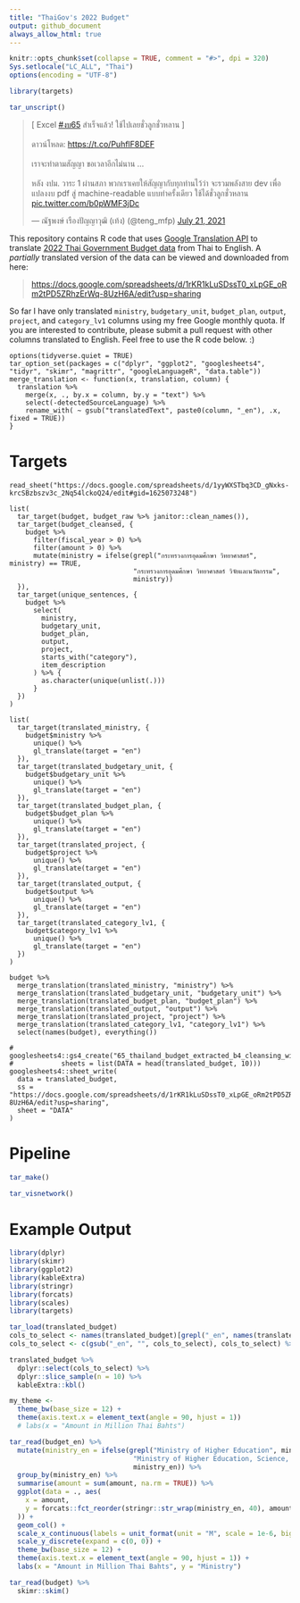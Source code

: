 ```yaml
---
title: "ThaiGov's 2022 Budget"
output: github_document
always_allow_html: true
---
```


```r
knitr::opts_chunk$set(collapse = TRUE, comment = "#>", dpi = 320)
Sys.setlocale("LC_ALL", "Thai")
options(encoding = "UTF-8")
```

```r
library(targets)
```

```r
tar_unscript()
```

<blockquote class="twitter-tweet"><p lang="th" dir="ltr">[ Excel <a href="https://twitter.com/hashtag/%E0%B8%87%E0%B8%9A65?src=hash&amp;ref_src=twsrc%5Etfw">#งบ65</a> สำเร็จแล้ว! ใช้ไปเลยชั่วลูกชั่วหลาน ]<br><br>ดาวน์โหลด: <a href="https://t.co/PuhflF8DEF">https://t.co/PuhflF8DEF</a><br><br>เราจะทำตามสัญญา ขอเวลาอีกไม่นาน ...<br><br>หลัง งปม. วาระ 1 ผ่านสภา พวกเราเคยให้สัญญากับทุกท่านไว้ว่า จะรวมพลังสาย dev เพื่อแปลงงบ pdf สู่ machine-readable แบบทำครั้งเดียว ใช้ได้ชั่วลูกชั่วหลาน <a href="https://t.co/b0pWMF3jDc">pic.twitter.com/b0pWMF3jDc</a></p>&mdash; ณัฐพงษ์ เรืองปัญญาวุฒิ (เท้ง) (@teng_mfp) <a href="https://twitter.com/teng_mfp/status/1417872910383865859?ref_src=twsrc%5Etfw">July 21, 2021</a></blockquote>

<script async src="https://platform.twitter.com/widgets.js" charset="utf-8"></script>

This repository contains R code that uses [Google Translation API](https://cloud.google.com/translate) to translate [2022 Thai Government Budget data](https://github.com/kaogeek/thailand-budget-pdf2csv) from Thai to English. A *partially* translated version of the data can be viewed and downloaded from here:

> <https://docs.google.com/spreadsheets/d/1rKR1kLuSDssT0_xLpGE_oRm2tPD5ZRhzErWq-8UzH6A/edit?usp=sharing>

So far I have only translated `ministry`, `budgetary_unit`, `budget_plan`, `output`, `project`, and `category_lv1` columns using my free Google monthly quota. If you are interested to contribute, please submit a pull request with other columns translated to English. Feel free to use the R code below. :)

```targets
options(tidyverse.quiet = TRUE)
tar_option_set(packages = c("dplyr", "ggplot2", "googlesheets4", "tidyr", "skimr", "magrittr", "googleLanguageR", "data.table"))
merge_translation <- function(x, translation, column) {
  translation %>%
    merge(x, ., by.x = column, by.y = "text") %>%
    select(-detectedSourceLanguage) %>%
    rename_with( ~ gsub("translatedText", paste0(column, "_en"), .x, fixed = TRUE))
}
```

# Targets

```targets
read_sheet("https://docs.google.com/spreadsheets/d/1yyWXSTbq3CD_gNxks-krcSBzbszv3c_2Nq54lckoQ24/edit#gid=1625073248")
```

```targets
list(
  tar_target(budget, budget_raw %>% janitor::clean_names()),
  tar_target(budget_cleansed, {
    budget %>%
      filter(fiscal_year > 0) %>%
      filter(amount > 0) %>%
      mutate(ministry = ifelse(grepl("กระทรวงการอุดมศึกษา วิทยาศาสตร์", ministry) == TRUE, 
                               "กระทรวงการอุดมศึกษา วิทยาศาสตร์ วิจัยและนวัตกรรม",
                               ministry))
  }),
  tar_target(unique_sentences, {
    budget %>%
      select(
        ministry,
        budgetary_unit,
        budget_plan,
        output,
        project,
        starts_with("category"),
        item_description
      ) %>% {
        as.character(unique(unlist(.)))
      }
  })
)
```

<!-- ```{targets chunks_of_unique_sentences, tar_simple = TRUE} -->

<!-- unique_sentences %>% -->

<!--   sample(size = 20, replace = FALSE) %>% -->

<!--   split(., ceiling(seq_along(.) / 5)) -->

<!-- ``` -->

```targets
list(
  tar_target(translated_ministry, {
    budget$ministry %>%
      unique() %>%
      gl_translate(target = "en")
  }),
  tar_target(translated_budgetary_unit, {
    budget$budgetary_unit %>%
      unique() %>%
      gl_translate(target = "en")
  }),
  tar_target(translated_budget_plan, {
    budget$budget_plan %>%
      unique() %>%
      gl_translate(target = "en")
  }),
  tar_target(translated_project, {
    budget$project %>%
      unique() %>%
      gl_translate(target = "en")
  }),
  tar_target(translated_output, {
    budget$output %>%
      unique() %>%
      gl_translate(target = "en")
  }),
  tar_target(translated_category_lv1, {
    budget$category_lv1 %>%
      unique() %>%
      gl_translate(target = "en")
  })
)
```

<!-- ```{targets translate-by-chunk}  -->

<!-- list( -->

<!--   tar_target( -->

<!--     translated_chucks,  -->

<!--     gl_translate(chunks_of_unique_sentences[[1]], target = "en"),  -->

<!--     pattern = map(chunks_of_unique_sentences),  -->

<!--     iteration = "list" -->

<!--   ) -->

<!-- ) -->

<!-- ``` -->

```targets
budget %>%
  merge_translation(translated_ministry, "ministry") %>%
  merge_translation(translated_budgetary_unit, "budgetary_unit") %>%
  merge_translation(translated_budget_plan, "budget_plan") %>%
  merge_translation(translated_output, "output") %>%
  merge_translation(translated_project, "project") %>%
  merge_translation(translated_category_lv1, "category_lv1") %>%
  select(names(budget), everything())
```

```targets
# googlesheets4::gs4_create("65_thailand_budget_extracted_b4_cleansing_with_ENlang",
#            sheets = list(DATA = head(translated_budget, 10)))
googlesheets4::sheet_write(
  data = translated_budget,
  ss = "https://docs.google.com/spreadsheets/d/1rKR1kLuSDssT0_xLpGE_oRm2tPD5ZRhzErWq-8UzH6A/edit?usp=sharing",
  sheet = "DATA"
)
```

# Pipeline

```r
tar_make()
```

```r
tar_visnetwork()
```

# Example Output

```r
library(dplyr)
library(skimr)
library(ggplot2)
library(kableExtra)
library(stringr)
library(forcats)
library(scales)
library(targets)
```

```r
tar_load(translated_budget)
cols_to_select <- names(translated_budget)[grepl("_en", names(translated_budget))]
cols_to_select <- c(gsub("_en", "", cols_to_select), cols_to_select) %>% sort()

translated_budget %>%
  dplyr::select(cols_to_select) %>%
  dplyr::slice_sample(n = 10) %>%
  kableExtra::kbl() 
```

```r
my_theme <- 
  theme_bw(base_size = 12) +
  theme(axis.text.x = element_text(angle = 90, hjust = 1))
  # labs(x = "Amount in Million Thai Bahts")
```

```r
tar_read(budget_en) %>%
  mutate(ministry_en = ifelse(grepl("Ministry of Higher Education", ministry_en) == TRUE, 
                               "Ministry of Higher Education, Science, Research and Innovation",
                               ministry_en)) %>%
  group_by(ministry_en) %>%
  summarise(amount = sum(amount, na.rm = TRUE)) %>%
  ggplot(data = ., aes(
    x = amount,
    y = forcats::fct_reorder(stringr::str_wrap(ministry_en, 40), amount)
  )) +
  geom_col() +
  scale_x_continuous(labels = unit_format(unit = "M", scale = 1e-6, big.mark = ",")) +
  scale_y_discrete(expand = c(0, 0)) +
  theme_bw(base_size = 12) +
  theme(axis.text.x = element_text(angle = 90, hjust = 1)) +
  labs(x = "Amount in Million Thai Bahts", y = "Ministry")
```

```r
tar_read(budget) %>%
  skimr::skim()
```

<!-- ```{r} -->
<!-- tar_read(budget_cleansed) %>% -->
<!--   filter(item_description == "ค่าเช่าอาคารสถานเอกอัครราชทูตและสถานกงสุลใหญ่ 17 แห่ง") %>% -->
<!--   ggplot(data = ., aes(x = fiscal_year, y = amount)) + -->
<!--   geom_line() + -->
<!--   labs( -->
<!--     title = "ค่าเช่าอาคารสถานเอกอัครราชทูตและสถานกงสุลใหญ่ 1", -->
<!--     x = "Amount in Million Thai Bahts" -->
<!--   ) + -->
<!--   my_theme -->
<!-- ``` -->

<!-- ```{r fig.height=50, dpi=300} -->
<!-- tar_read(budget_cleansed) %>% -->
<!--   ggplot(data = ., aes(x = fiscal_year, y = amount)) + -->
<!--   geom_col() + -->
<!--   scale_y_continuous(labels = unit_format(unit = "M", scale = 1e-6, big.mark = ",")) + -->
<!--   # scale_y_log10() + -->
<!--   facet_wrap(~ ministry, ncol = 1, scales = "free_y") + -->
<!--   my_theme -->
<!-- ``` -->

<!-- ```{r} -->
<!-- tar_read(budget_cleansed) %>% -->
<!--   ggplot(data = ., aes(x = fiscal_year, y = amount, fill = ministry)) + -->
<!--   geom_col() + -->
<!--   scale_y_continuous(labels = unit_format(unit = "M", scale = 1e-6, big.mark = ",")) + -->
<!--   guides(fill = "none") + -->
<!--   # scale_y_log10() + -->
<!--   # facet_wrap(~ ministry, ncol = 1, scales = "free_y") + -->
<!--   my_theme -->
<!-- ``` -->
